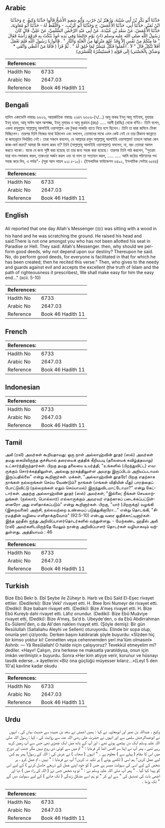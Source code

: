 ## Arabic


<div dir="rtl" lang="ar" style={{fontSize:'larger',backgroundColor:'#f8f9fa',padding:20}}>
حَدَّثَنَا أَبُو بَكْرِ بْنُ أَبِي شَيْبَةَ، وَزُهَيْرُ بْنُ حَرْبٍ، وَأَبُو سَعِيدٍ الأَشَجُّ قَالُوا حَدَّثَنَا وَكِيعٌ، ح وَحَدَّثَنَا ابْنُ نُمَيْرٍ، حَدَّثَنَا أَبِي، حَدَّثَنَا الأَعْمَشُ، ح وَحَدَّثَنَا أَبُو كُرَيْبٍ، - وَاللَّفْظُ لَهُ - حَدَّثَنَا أَبُو مُعَاوِيَةَ، حَدَّثَنَا الأَعْمَشُ، عَنْ سَعْدِ بْنِ عُبَيْدَةَ، عَنْ أَبِي عَبْدِ الرَّحْمَنِ السُّلَمِيِّ، عَنْ عَلِيٍّ، قَالَ كَانَ رَسُولُ اللَّهِ صلى الله عليه وسلم ذَاتَ يَوْمٍ جَالِسًا وَفِي يَدِهِ عُودٌ يَنْكُتُ بِهِ فَرَفَعَ رَأْسَهُ فَقَالَ ‏"‏ مَا مِنْكُمْ مِنْ نَفْسٍ إِلاَّ وَقَدْ عُلِمَ مَنْزِلُهَا مِنَ الْجَنَّةِ وَالنَّارِ ‏"‏ ‏.‏ قَالُوا يَا رَسُولَ اللَّهِ فَلِمَ نَعْمَلُ أَفَلاَ نَتَّكِلُ قَالَ ‏"‏ لاَ ‏.‏ اعْمَلُوا فَكُلٌّ مُيَسَّرٌ لِمَا خُلِقَ لَهُ ‏"‏ ‏.‏ ثُمَّ قَرَأَ ‏(‏ فَأَمَّا مَنْ أَعْطَى وَاتَّقَى * وَصَدَّقَ بِالْحُسْنَى‏)‏ إِلَى قَوْلِهِ ‏(‏ فَسَنُيَسِّرُهُ لِلْعُسْرَى‏)‏
</div>
<div style={{backgroundColor:'#f8f9fa',padding:20, marginBottom: 10}}><table> <thead> <tr> <th>References:</th> <th></th> </tr> </thead> <tbody><tr><td>Hadith No</td><td>6733</td></tr><tr><td>Arabic No</td><td>2647.03</td></tr><tr><td>Reference</td><td>Book 46 Hadith 11</td></tr></tbody></table></div>

## Bengali


<div dir="ltr" lang="bn" style={{fontSize:'larger',backgroundColor:'#f8f9fa',padding:20}}>
হাদিস একাডেমি নাম্বারঃ ৬৬২৬, আন্তর্জাতিক নাম্বারঃ ২৬৪৭ ৬৬২৬-(৭/...) আবু বাকর ইবনু আবূ শাইবাহ, যুহায়র ইবনু হারব, আবূ সাঈদ আল আশাজ্জ, ইবনু নুমায়র ও আবু কুরায়ব (রহঃ) ..... আলী (রাযিঃ) থেকে বর্ণিত। তিনি বলেন, একদা রসূলুল্লাহ সাল্লাল্লাহু আলাইহি ওয়াসাল্লাম এক টুকরা লাকড়ি হাতে নিয়ে বসে ছিলেন। তিনি তা দ্বারা জমিনে টোকা দিচ্ছিলেন। তারপর তিনি নিজের মাথা উঠালেন এবং বললেন, তোমাদের মাঝে এমন কেউ নেই যে তার ঠিকানা জান্নাতে বা জাহান্নামে নির্ধারিত নেই। তারা সকলে বললেন, হে আল্লাহর রসূল সাল্লাল্লাহু আলাইহি ওয়াসাল্লাম! তাহলে আমরা কেন কাজ-কর্ম করব? আমরা কি ভরসা করব না? তিনি (সাল্লাল্লাহু আলাইহি ওয়াসাল্লাম) বললেন, না, বরং তোমরা আমল করতে থাকো। যাকে যে জন্য সৃষ্টি করা হয়েছে তা তার জন্য সহজ করা হয়েছে। তারপর তিনি পাঠ করলেন, "সুতরাং যারা দান-সদাকাহ করল, তাকওয়া অর্জন করল এবং যা ভাল তা সত্যায়ন করল, ..... ..... আমি কঠোর পরিণামের পথ সহজ করে দিব, এ পর্যন্ত"- (সূরা আল লায়ল ৯২ঃ ৫-১০)। (ইসলামিক ফাউন্ডেশন ৬৪৯২, ইসলামিক সেন্টার ৬৫৪৪)
</div>
<div style={{backgroundColor:'#f8f9fa',padding:20, marginBottom: 10}}><table> <thead> <tr> <th>References:</th> <th></th> </tr> </thead> <tbody><tr><td>Hadith No</td><td>6733</td></tr><tr><td>Arabic No</td><td>2647.03</td></tr><tr><td>Reference</td><td>Book 46 Hadith 11</td></tr></tbody></table></div>

## English


<div dir="ltr" lang="en" style={{fontSize:'larger',backgroundColor:'#f8f9fa',padding:20}}>
Ali reported that one day Allah's Messenger (ﷺ) was sitting with a wood in his hand and he was scratching the ground. He raised his head and said:There is not one amongst you who has not been allotted his seat in Paradise or Hell. They said: Allah's Messenger. then, why should we perform good deeds, why not depend upon our destiny? Thereupon he said. No, do perform good deeds, for everyone is facilitated in that for which he has been created; then he recited this verse:" Then, who gives to the needy and guards against evil and accepts the excellent (the truth of Islam and the path of righteousness it prescribes), We shall make easy for him the easy end..." (xcii. 5-10)
</div>
<div style={{backgroundColor:'#f8f9fa',padding:20, marginBottom: 10}}><table> <thead> <tr> <th>References:</th> <th></th> </tr> </thead> <tbody><tr><td>Hadith No</td><td>6733</td></tr><tr><td>Arabic No</td><td>2647.03</td></tr><tr><td>Reference</td><td>Book 46 Hadith 11</td></tr></tbody></table></div>

## French


<div dir="ltr" lang="fr" style={{fontSize:'larger',backgroundColor:'#f8f9fa',padding:20}}>

</div>
<div style={{backgroundColor:'#f8f9fa',padding:20, marginBottom: 10}}><table> <thead> <tr> <th>References:</th> <th></th> </tr> </thead> <tbody><tr><td>Hadith No</td><td>6733</td></tr><tr><td>Arabic No</td><td>2647.03</td></tr><tr><td>Reference</td><td>Book 46 Hadith 11</td></tr></tbody></table></div>

## Indonesian


<div dir="ltr" lang="id" style={{fontSize:'larger',backgroundColor:'#f8f9fa',padding:20}}>

</div>
<div style={{backgroundColor:'#f8f9fa',padding:20, marginBottom: 10}}><table> <thead> <tr> <th>References:</th> <th></th> </tr> </thead> <tbody><tr><td>Hadith No</td><td>6733</td></tr><tr><td>Arabic No</td><td>2647.03</td></tr><tr><td>Reference</td><td>Book 46 Hadith 11</td></tr></tbody></table></div>

## Tamil


<div dir="ltr" lang="ta" style={{fontSize:'larger',backgroundColor:'#f8f9fa',padding:20}}>
அலீ (ரலி) அவர்கள் கூறியதாவது: ஒரு நாள் அல்லாஹ்வின் தூதர் (ஸல்) அவர்கள் தமது கையிலிருந்த குச்சியால் தரையைக் குத்திக் கீறியபடி (தலையைக் கவிழ்த்தவாறு) உட்கார்ந்திருந்தார்கள். பிறகு தமது தலையை உயர்த்தி, "உங்களில் (பிறந்துவிட்ட) எவருக்கும் சொர்க்கத்திலுள்ள, அல்லது நரகத்திலுள்ள அவரது இருப்பிடம் அறியப்படாமல் இருப்பதில்லை" என்று கூறினார்கள். மக்கள், "அல்லாஹ்வின் தூதரே! பிறகு எதற்காக நாங்கள் நல்லறங்கள் செய்ய வேண்டும்? நாங்கள் (எங்கள் விதியின் மீது) பாரத்தைப் போட்டுவிட்டு (நல்லறங்கள் ஏதும் செய்யாமல்) இருந்துவிடமாட்டோமா?" என்று கேட்டார்கள். அதற்கு அல்லாஹ்வின் தூதர் (ஸல்) அவர்கள், "இல்லை; நீங்கள் செயலாற்றுங்கள். (நல்லார், பொல்லார்) எல்லாருக்கும் அவரவர் எதற்காகப் படைக்கப்பட்டுள்ளனரோ அது எளிதாக்கப்படும்" என்று கூறினார்கள். பிறகு, "யார் (பிறருக்கு) வழங்கி (இறைவனை) அஞ்சி, நல்லவற்றை உண்மைப் படுத்துகிறாரோ..." என்று தொடங்கி, "சிரமத்தின் வழியை எளிதாக்குவோம்" (92:5-10) என்பது வரை ஓதிக்காட்டினார்கள். இந்த ஹதீஸ் ஐந்து அறிவிப்பாளர்தொடர்களில் வந்துள்ளது. - மேற்கண்ட ஹதீஸ் அலீ (ரலி) அவர்களிடமிருந்தே மேலும் நான்கு அறிவிப்பாளர் தொடர்கள் வழியாகவும் வந்துள்ளது. அத்தியாயம் : 46
</div>
<div style={{backgroundColor:'#f8f9fa',padding:20, marginBottom: 10}}><table> <thead> <tr> <th>References:</th> <th></th> </tr> </thead> <tbody><tr><td>Hadith No</td><td>6733</td></tr><tr><td>Arabic No</td><td>2647.03</td></tr><tr><td>Reference</td><td>Book 46 Hadith 11</td></tr></tbody></table></div>

## Turkish


<div dir="ltr" lang="tr" style={{fontSize:'larger',backgroundColor:'#f8f9fa',padding:20}}>
Bize Ebû Bekr b. Ebî Şeybe ile Züheyr b. Harb ve Ebû Saîd El-Eşec rivayet ettiler. (Dedilerki): Bize Vekî' rivayet etti. H. Btee İbni Numeyr de rivayet etti. (Dediki): Bize babam rivayet etti. (Dediki): Bize A'meş rivayet etti. H. Bize Ebû Kureyb dahi rivayet etti. Lâfız onundur. (Dediki): Bize Ebû Muâviye rivayet etti, (Dediki): Bize A'meş, Sa'd b. Ubeyde'den, o da Ebû Abdirrahman Es-Sülemî'den, o da Ali'den naklen rivayet etti. (Şöyle demiş): Bir gün Resûlullah (Sallaliahu Aleyhi ve Sellem) oturuyordu. Elinde bir sopa olup, onunla yeri çiziyordu. Derken başını kaldırarak şöyle buyurdu: «Sîzden hiç bir kimso yoktur ki! Cennetten veya cehennemden yerî ma'lûm olmasınl» Ashnb: — Yâ Resûlallah! O halde niçin çalışıyoruz? Tevekkül etmeyelim mi? dediler. «Hayır! Çalışın, zira herkese ne maksatla yaratıldıysa, onun için imkân verilmiştir.» buyurdu. Sonra «Her kim atiyye verir, korunur ve hüsnayı tasdik ederse...» âyetlerini «Biz ona güçlüğü müyesser kılarız...»[Leyl 5 den 10'a] kavline kadar okudu
</div>
<div style={{backgroundColor:'#f8f9fa',padding:20, marginBottom: 10}}><table> <thead> <tr> <th>References:</th> <th></th> </tr> </thead> <tbody><tr><td>Hadith No</td><td>6733</td></tr><tr><td>Arabic No</td><td>2647.03</td></tr><tr><td>Reference</td><td>Book 46 Hadith 11</td></tr></tbody></table></div>

## Urdu


<div dir="rtl" lang="ur" style={{fontSize:'larger',backgroundColor:'#f8f9fa',padding:20}}>
وکیع ، عبداللہ بن نمیر اور ابومعاویہ نے کہا : ہمیں اعمش نے سعد بن عبیدہ سے حدیث بیان کی ، انہوں نے ابوعبدالرحمٰن سلمی سے اور انہوں نے حضرت علی رضی اللہ عنہ سے روایت کی ، کہا : رسول اللہ صلی اللہ علیہ وسلم ایک دن بیٹھے ہوئے تھے ، اور آپ کے ہاتھ میں ایک چھڑی تھی جس سے آپ زمین کرید رہے تھے ، پھر آپ نے اپنا سر اقدس اٹھا کر فرمایا : " تم میں سے کوئی ذی روح نہیں مگر جنت اور دوزخ میں اس کا مقام ( پہلے سے ) معلوم ہے ۔ " انہوں ( صحابہ ) نے عرض کی : اللہ کے رسول! پھر ہم کس لیے عمل کریں؟ ہم اسی ( لکھے ہوئے ) پر تکیہ نہ کریں؟ آپ نے فرمایا : " نہیں ، تم عمل کرو ، ہر شخص کے لیے اسی کی سہولت میسر ہے جس ( کو خود اپنے عمل کے ذریعے حاصل کرنے ) کے لیے اس کو پیدا کیا گیا ۔ " پھر آپ صلی اللہ علیہ وسلم نے : " تو وہ شخص جس نے ( اللہ کی راہ میں ) دیا اور اچھی بات کی تصدیق کی " سے لے کر " تو ہم اسے مشکل زندگی ( تک جانے ) کے لیے سہولت دیں گے " تک پڑھا ۔
</div>
<div style={{backgroundColor:'#f8f9fa',padding:20, marginBottom: 10}}><table> <thead> <tr> <th>References:</th> <th></th> </tr> </thead> <tbody><tr><td>Hadith No</td><td>6733</td></tr><tr><td>Arabic No</td><td>2647.03</td></tr><tr><td>Reference</td><td>Book 46 Hadith 11</td></tr></tbody></table></div>